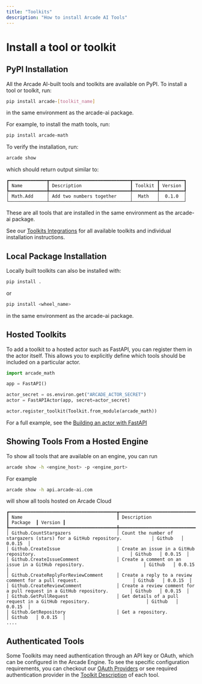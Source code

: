 ```yaml
---
title: "Toolkits"
description: "How to install Arcade AI Tools"
---
```


# Install a tool or toolkit

## PyPI Installation

All the Arcade AI-built tools and toolkits are available on PyPI. To install a tool or toolkit, run:

```bash
pip install arcade-[toolkit_name]
```

in the same environment as the arcade-ai package.

For example, to install the math tools, run:

```bash
pip install arcade-math
```

To verify the installation, run:

```bash
arcade show
```

which should return output similar to:

```
┏━━━━━━━━━━━━━━┳━━━━━━━━━━━━━━━━━━━━━━━━━━━━━━┳━━━━━━━━━┳━━━━━━━━━┓
┃ Name         ┃ Description                  ┃ Toolkit ┃ Version ┃
┡━━━━━━━━━━━━━━╇━━━━━━━━━━━━━━━━━━━━━━━━━━━━━━╇━━━━━━━━━╇━━━━━━━━━┩
│ Math.Add     │ Add two numbers together     │  Math   │  0.1.0  │
└──────────────┴──────────────────────────────┴─────────┴─────────┘
```

These are all tools that are installed in the same environment as the arcade-ai package.

See our [Toolkits Integrations](/integrations/toolkits) for all available toolkits and individual installation instructions.

## Local Package Installation
Locally built toolkits can also be installed with:
```python
pip install .
```
or

```python
pip install <wheel_name>
```

in the same environment as the arcade-ai package.

## Hosted Toolkits
To add a toolkit to a hosted actor such as FastAPI, you can register them in the actor itself. This allows you to explicitly define which tools should be
included on a particular actor.

```python
import arcade_math

app = FastAPI()

actor_secret = os.environ.get("ARCADE_ACTOR_SECRET")
actor = FastAPIActor(app, secret=actor_secret)

actor.register_toolkit(Toolkit.from_module(arcade_math))
```

For a full example, see the [Building an actor with FastAPI](/home/serve-tools/build-an-actor-with-fastapi)

## Showing Tools From a Hosted Engine
To show all tools that are available on an engine, you can run
```bash
arcade show -h <engine_host> -p <engine_port>
```

For example
```bash
arcade show -h api.arcade-ai.com
```

will show all tools hosted on Arcade Cloud

```
┏━━━━━━━━━━━━━━━━━━━━━━━━━━━━━━━━━━━━━━━━┳━━━━━━━━━━━━━━━━━━━━━━━━━━━━━━━━━━━━━━━━━━━━━━━━━━━━━━━━━━━━━━━━━━━━━━━━━━━┳━━━━━━━━━━┳━━━━━━━━━┓
┃ Name                                   ┃ Description                                                               ┃ Package  ┃ Version ┃
┡━━━━━━━━━━━━━━━━━━━━━━━━━━━━━━━━━━━━━━━━╇━━━━━━━━━━━━━━━━━━━━━━━━━━━━━━━━━━━━━━━━━━━━━━━━━━━━━━━━━━━━━━━━━━━━━━━━━━━╇━━━━━━━━━━╇━━━━━━━━━┩
│ Github.CountStargazers                 │ Count the number of stargazers (stars) for a GitHub repository.           │ Github   │ 0.0.15  │
│ Github.CreateIssue                     │ Create an issue in a GitHub repository.                                   │ Github   │ 0.0.15  │
│ Github.CreateIssueComment              │ Create a comment on an issue in a GitHub repository.                      │ Github   │ 0.0.15  │
│ Github.CreateReplyForReviewComment     │ Create a reply to a review comment for a pull request.                    │ Github   │ 0.0.15  │
│ Github.CreateReviewComment             │ Create a review comment for a pull request in a GitHub repository.        │ Github   │ 0.0.15  │
│ Github.GetPullRequest                  │ Get details of a pull request in a GitHub repository.                     │ Github   │ 0.0.15  │
│ Github.GetRepository                   │ Get a repository.                                                         │ Github   │ 0.0.15  │
....
```


## Authenticated Tools
Some Toolkits may need authentication through an API key or OAuth, which can be configured in the Arcade Engine. To see the specific configuration requirements, you can checkout our [OAuth Providers](/integrations/auth)
or see required authentication provider in the [Toolkit Description](/integrations/toolkits/Github/github) of each tool.
